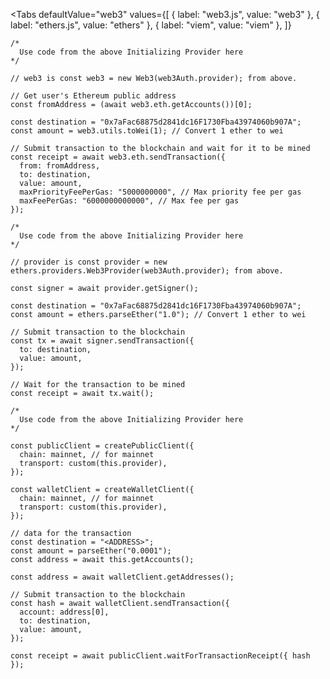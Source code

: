 
<Tabs
  defaultValue="web3"
  values={[
    { label: "web3.js", value: "web3" },
    { label: "ethers.js", value: "ethers" },
    { label: "viem", value: "viem" },
  ]}
>
<TabItem value="web3">

```tsx
/*
  Use code from the above Initializing Provider here
*/

// web3 is const web3 = new Web3(web3Auth.provider); from above.

// Get user's Ethereum public address
const fromAddress = (await web3.eth.getAccounts())[0];

const destination = "0x7aFac68875d2841dc16F1730Fba43974060b907A";
const amount = web3.utils.toWei(1); // Convert 1 ether to wei

// Submit transaction to the blockchain and wait for it to be mined
const receipt = await web3.eth.sendTransaction({
  from: fromAddress,
  to: destination,
  value: amount,
  maxPriorityFeePerGas: "5000000000", // Max priority fee per gas
  maxFeePerGas: "6000000000000", // Max fee per gas
});
```

</TabItem>
<TabItem value="ethers">

```tsx
/*
  Use code from the above Initializing Provider here
*/

// provider is const provider = new ethers.providers.Web3Provider(web3Auth.provider); from above.

const signer = await provider.getSigner();

const destination = "0x7aFac68875d2841dc16F1730Fba43974060b907A";
const amount = ethers.parseEther("1.0"); // Convert 1 ether to wei

// Submit transaction to the blockchain
const tx = await signer.sendTransaction({
  to: destination,
  value: amount,
});

// Wait for the transaction to be mined
const receipt = await tx.wait();
```

</TabItem>
<TabItem value="viem">

```tsx
/*
  Use code from the above Initializing Provider here
*/

const publicClient = createPublicClient({
  chain: mainnet, // for mainnet
  transport: custom(this.provider),
});

const walletClient = createWalletClient({
  chain: mainnet, // for mainnet
  transport: custom(this.provider),
});

// data for the transaction
const destination = "<ADDRESS>";
const amount = parseEther("0.0001");
const address = await this.getAccounts();

const address = await walletClient.getAddresses();

// Submit transaction to the blockchain
const hash = await walletClient.sendTransaction({
  account: address[0],
  to: destination,
  value: amount,
});

const receipt = await publicClient.waitForTransactionReceipt({ hash });
```

</TabItem>
</Tabs>
